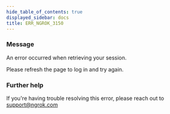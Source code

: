 ```yaml
---
hide_table_of_contents: true
displayed_sidebar: docs
title: ERR_NGROK_3150
---
```




### Message

An error occurred when retrieving your session.

Please refresh the page to log in and try again.

<ErrorDetails error="err_ngrok_3150" />

### Further help

If you're having trouble resolving this error, please reach out to [support@ngrok.com](mailto:support@ngrok.com?subject=Help%20with%20ERR_NGROK_3150)
